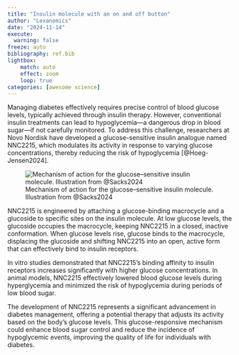 ```yaml
---
title: "Insulin molecule with an on and off button"
author: "Lexanomics"
date: "2024-11-14"
execute:
  warning: false
freeze: auto
bibliography: ref.bib
lightbox:
    match: auto
    effect: zoom
    loop: true
categories: [awesome science]
---
```


Managing diabetes effectively requires precise control of blood glucose levels, typically achieved through insulin therapy. However, conventional insulin treatments can lead to hypoglycemia—a dangerous drop in blood sugar—if not carefully monitored. To address this challenge, researchers at Novo Nordisk have developed a glucose-sensitive insulin analogue named NNC2215, which modulates its activity in response to varying glucose concentrations, thereby reducing the risk of hypoglycemia [@Hoeg-Jensen2024].

![Mechanism of action for the glucose--sensitive insulin molecule. Illustration from @Sacks2024](fig1.webp)

NNC2215 is engineered by attaching a glucose-binding macrocycle and a glucoside to specific sites on the insulin molecule. At low glucose levels, the glucoside occupies the macrocycle, keeping NNC2215 in a closed, inactive conformation. When glucose levels rise, glucose binds to the macrocycle, displacing the glucoside and shifting NNC2215 into an open, active form that can effectively bind to insulin receptors. 

In vitro studies demonstrated that NNC2215's binding affinity to insulin receptors increases significantly with higher glucose concentrations. In animal models, NNC2215 effectively lowered blood glucose levels during hyperglycemia and minimized the risk of hypoglycemia during periods of low blood sugar. 

The development of NNC2215 represents a significant advancement in diabetes management, offering a potential therapy that adjusts its activity based on the body's glucose levels. This glucose-responsive mechanism could enhance blood sugar control and reduce the incidence of hypoglycemic events, improving the quality of life for individuals with diabetes. 